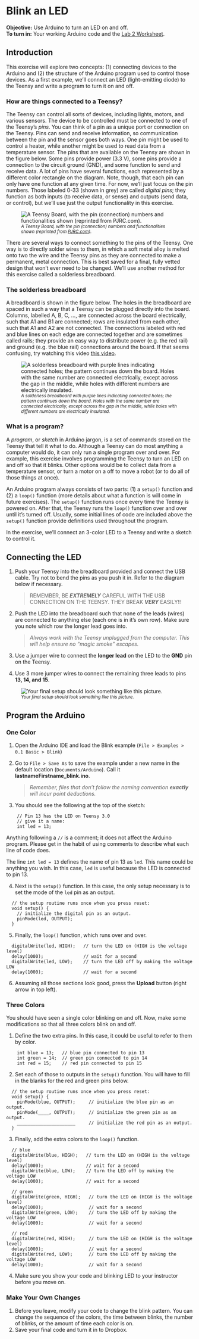# Blink an LED

**Objective:** Use Arduino to turn an LED on and off.    
**To turn in:** Your working Arduino code and the [Lab 2 Worksheet](https://github.com/alphonse/alphonse.github.io/raw/master/CHEM191/pdf/lab2_Blink.pdf).

## Introduction {-}

This exercise will explore two concepts: (1) connecting devices to the Arduino and (2) the structure of the Arduino program used to control those devices.  As a first example, we'll connect an LED (light-emitting diode) to the Teensy and write a program to turn it on and off.

### How are things connected to a Teensy? {-}

The Teensy can control all sorts of devices, including lights, motors, and various sensors.  The device to be controlled must be connected to one of the Teensy's *pins*. You can think of a pin as a unique port or connection on the Teensy.  Pins can send and receive information, so communication between the pin and the sensor goes both ways.  One pin might be used to control a heater, while another might be used to read data from a temperature sensor.  The pins that are available on the Teensy are shown in the figure below.  Some pins provide power (3.3 V), some pins provide a connection to the circuit ground (GND), and some function to send and receive data.  A lot of pins have several functions, each represented by a different color rectangle on the diagram.    Note, though, that each pin can only have one function at any given time.  For now, we'll just focus on the pin numbers.  Those labeled 0-33 (shown in grey) are called *digital pins*; they function as both inputs (to receive data, or sense) and outputs (send data, or control), but we'll use just the output functionality in this exercise.

![<small>*A Teensy Board, with the pin (connection) numbers and functionalities shown (reprinted from [PJRC.com](https://www.pjrc.com/teensy/pinout.html)).*</small>](https://www.pjrc.com/teensy/card8a_rev2.png)

There are several ways to connect something to the pins of the Teensy.  One way is to directly solder wires to them, in which a soft metal alloy is melted onto two the wire and the Teensy pins as they are connected to make a permanent, metal connection.  This is best saved for a final, fully vetted design that won't ever need to be changed.  We'll use another method for this exercise called a solderless breadboard.

### The solderless breadboard {-}

A breadboard is shown in the figure below.  The holes in the breadboard are spaced in such a way that a Teensy can be plugged directly into the board.  Columns, labelled A, B, C, ..., are connected across the board electrically, such that A1 and B1 are connected; rows are insulated from each other, such that A1 and A2 are not connected.  The connections labeled with red and blue lines on each edge are connected together and are sometimes called rails; they provide an easy way to distribute power (e.g. the red rail) and ground (e.g. the blue rail) connections around the board.  If that seems confusing, try watching this video [this video](https://www.youtube.com/watch?v=mLOxoK1zj9A).

![<small>*A solderless breadboard with purple lines indicating connected holes; the pattern continues down the board.  Holes with the same number are connected electrically, except across the gap in the middle, while holes with different numbers are electrically insulated.*</small>](images/breadboard.png)

### What is a program? {-}

A *program*, or *sketch* in Arduino jargon, is a set of commands stored on the Teensy that tell it what to do.  Although a Teensy can do most anything a computer would do, it can only run a single program over and over.  For example, this exercise involves programming the Teensy to turn an LED on and off so that it blinks.  Other options would be to collect data from a temperature sensor, or turn a motor on a off to move a robot (or to do all of those things at once).

An Arduino program always consists of two parts: (1) a `setup()` function and (2) a `loop()` function (more details about what a function is will come in future exercises).  The `setup()` function runs once every time the Teensy is powered on.  After that, the Teensy runs the `loop()` function over and over until it's turned off.  Usually, some initial lines of code are included above the `setup()` function provide definitions used throughout the program.

In the exercise, we'll connect an 3-color LED to a Teensy and write a sketch to control it.

## Connecting the LED

1. Push your Teensy into the breadboard provided and connect the USB cable.  Try not to bend the pins as you push it in.  Refer to the diagram below if necessary.

    > REMEMBER, BE ***EXTREMELY*** CAREFUL WITH THE USB CONNECTION ON THE TEENSY.  THEY BREAK ***VERY*** EASILY!!

2. Push the LED into the breadboard such that none of the leads (wires) are connected to anything else (each one is in it's own row).  Make sure you note which row the longer lead goes into.

    > *Always work with the Teensy unplugged from the computer.  This will help ensure no "magic smoke" escapes.*

3. Use a jumper wire to connect the **longer lead** on the LED to the **GND** pin on the Teensy.
1. Use 3 more jumper wires to connect the remaining three leads to pins **13, 14, and 15**.

![<small>*Your final setup should look something like this picture.*</small>](images/breadboard_led_teensy.png)

## Program the Arduino

### One Color

1. Open the Arduino IDE and load the Blink example (`File > Examples > 0.1 Basic > Blink`)
1. Go to `File > Save As` to save the example under a new name in the default location (`Documents/Arduino`).  Call it **lastnameFirstname_blink.ino**.

    > *Remember, files that don't follow the naming convention **exactly** will incur point deductions.*

3. You should see the following at the top of the sketch:

```Rcpp
    // Pin 13 has the LED on Teensy 3.0
    // give it a name:
    int led = 13;
```

  Anything following a `//` is a comment; it does not affect the Arduino program.  Please get in the habit of using comments to describe what each line of code does.
  
  The line `int led = 13` defines the name of pin 13 as `led`.  This name could be anything you wish.  In this case, `led` is useful because the LED is connected to pin 13.

4. Next is the `setup()` function.  In this case, the only setup necessary is to set the mode of the `led` pin as an output.

```Rcpp
  // the setup routine runs once when you press reset:
  void setup() {                
    // initialize the digital pin as an output.
    pinMode(led, OUTPUT);     
  }
```

5. Finally, the `loop()` function, which runs over and over.
```Rcpp
  digitalWrite(led, HIGH);   // turn the LED on (HIGH is the voltage level)
  delay(1000);               // wait for a second
  digitalWrite(led, LOW);    // turn the LED off by making the voltage LOW
  delay(1000);               // wait for a second
```

6. Assuming all those sections look good, press the **Upload** button (right arrow in top left).

### Three Colors

You should have seen a single color blinking on and off.  Now, make some modifications so that all three colors blink on and off.

1. Define the two extra pins.  In this case, it could be useful to refer to them by color.

```Rcpp
    int blue = 13;   // blue pin connected to pin 13
    int green = 14;  // green pin connected to pin 14
    int red = 15;    // red pin connected to pin 15
```

2. Set each of those to outputs in the `setup()` function.  You will have to fill in the blanks for the red and green pins below.
```Rcpp
  // the setup routine runs once when you press reset:
  void setup() {                
    pinMode(blue, OUTPUT);     // initialize the blue pin as an output.
    pinMode(____, OUTPUT);     // initialize the green pin as an output.
    ______________________     // initialize the red pin as an output.
  }
```

3. Finally, add the extra colors to the `loop()` function.

```Rcpp
  // blue
  digitalWrite(blue, HIGH);   // turn the LED on (HIGH is the voltage level)
  delay(1000);                // wait for a second
  digitalWrite(blue, LOW);    // turn the LED off by making the voltage LOW
  delay(1000);                // wait for a second
  
  // green
  digitalWrite(green, HIGH);   // turn the LED on (HIGH is the voltage level)
  delay(1000);                 // wait for a second
  digitalWrite(green, LOW);    // turn the LED off by making the voltage LOW
  delay(1000);                 // wait for a second
  
  // red
  digitalWrite(red, HIGH);     // turn the LED on (HIGH is the voltage level)
  delay(1000);                 // wait for a second
  digitalWrite(red, LOW);      // turn the LED off by making the voltage LOW
  delay(1000);                 // wait for a second
```

4. Make sure you show your code and blinking LED to your instructor before you move on.

### Make Your Own Changes

1. Before you leave, modify your code to change the blink pattern.  You can change the sequence of the colors, the time between blinks, the number of blinks, or the amount of time each color is on.
1. Save your final code and turn it in to Dropbox.